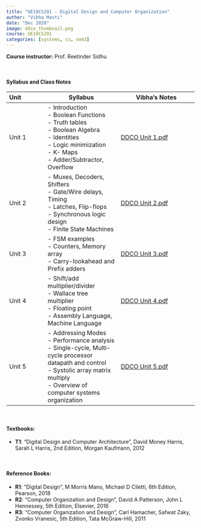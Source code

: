 ```yaml
---
title: "UE19CS201 - Digital Design and Computer Organization"
author: "Vibha Masti"
date: "Dec 2020"
image: ddco_thumbnail.png
course: UE19CS201
categories: [systems, cs, sem3]
---
```


**Course instructor:** Prof. Reetinder Sidhu

<br>


#### Syllabus and Class Notes

| Unit              | Syllabus                         |       Vibha's Notes                |
| :---------------- | -------------------------------- | ---------------------------------- |
| Unit 1            |  - Introduction \
                       - Boolean Functions \
                       - Truth tables \
                       - Boolean Algebra \
                       - Identities \
                       - Logic minimization \
                       - K- Maps \
                       - Adder/Subtractor, Overflow  | [DDCO Unit 1.pdf](DDCO%20Unit%201.pdf) |
| Unit 2            | - Muxes, Decoders, Shifters \
                      - Gate/Wire delays, Timing \
                      - Latches, Flip-flops \
                      - Synchronous logic design \
                      - Finite State Machines| [DDCO Unit 2.pdf](DDCO%20Unit%202.pdf) |
| Unit 3            | - FSM examples \
                      - Counters, Memory array \
                      - Carry-lookahead and Prefix adders | [DDCO Unit 3.pdf](DDCO%20Unit%203.pdf) |
| Unit 4            | - Shift/add multiplier/divider \
                      - Wallace tree multiplier \
                      - Floating point \
                      - Assembly Language, Machine Language | [DDCO Unit 4.pdf](DDCO%20Unit%204.pdf) |
| Unit 5            | - Addressing Modes \
                      - Performance analysis \
                      - Single-cycle, Multi-cycle processor datapath and control \
                      - Systolic array matrix multiply \
                      - Overview of computer systems organization | [DDCO Unit 5.pdf](DDCO%20Unit%205.pdf) |


<br>


#### Textbooks: 

-  **T1**: "Digital Design and Computer Architecture", David Money Harris, Sarah L Harris, 2nd Edition, Morgan Kaufmann, 2012


<br>

#### Reference Books:

- **R1**: "Digital Design", M Morris Mano, Michael D Ciletti, 6th Edition, Pearson, 2018
- **R2**: "Computer Organization and Design", David A Patterson, John L Hennessey, 5th Edition, Elsevier, 2016
- **R3**: "Computer Organization and Design", Carl Hamacher, Safwat Zaky, Zvonko Vranesic, 5th Edition, Tata McGraw-Hill, 2011

<br>

